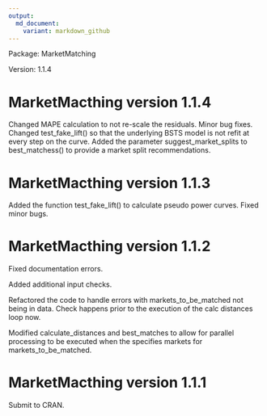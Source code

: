 ```yaml
---
output:
  md_document:
    variant: markdown_github
---
```



Package: MarketMatching

Version: 1.1.4

# MarketMacthing version 1.1.4
Changed MAPE calculation to not re-scale the residuals.
Minor bug fixes.
Changed test_fake_lift() so that the underlying BSTS model is not refit at every step on the curve.
Added the parameter suggest_market_splits to best_matchess() to provide a market split recommendations.

# MarketMacthing version 1.1.3
Added the function test_fake_lift() to calculate pseudo power curves. 
Fixed minor bugs.

# MarketMacthing version 1.1.2
Fixed documentation errors.

Added additional input checks.

Refactored the code to handle errors with markets_to_be_matched not being in data. Check happens prior to the execution of the calc distances loop now.

Modified calculate_distances and best_matches to allow for parallel processing to be executed when the specifies markets for markets_to_be_matched.

# MarketMacthing version 1.1.1
Submit to CRAN.




